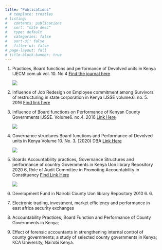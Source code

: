 ```yaml
---
title: "Publications"
  # template: trestles
# listing:
#   contents: publications
#   sort: "date desc"
#   type: default
#   categories: false
#   sort-ui: false
#   filter-ui: false
# page-layout: full
# title-block-banner: true
---
```


1.  Practices, Board functions and performance of Devolved units in Kenya IJECM.com.uk vol. 10. No 4 [Find the journal here](https://ijecm.co.uk/wp-content/uploads/2020/11/81113.pdf)

    ![](pictures/IJECM logo.PNG)

```{=html}
<!-- -->
```
2.  Influence of Job Redesign on Employee commitment among Survivors of restructuring in state corporation in Kenya IJSSE volume.6. no. 5. 2016 [Find link here](https://sob.kcau.ac.ke/personnel/dr-mokaya-oriku-nicodemus/)

3.  Influence of Board functions on Performance of Kenyan County Governments IJSSE. Volume6. no.4. 2016 [Link Here](https://sob.kcau.ac.ke/personnel/dr-mokaya-oriku-nicodemus/)

    ![](pictures/KCA_logo.PNG)

4.  Governance structures Board functions and Performance of Devolved units in Kenya Volume 10. No. 3. (2020) DBA [Link Here](https://uonjournals.uonbi.ac.ke/ojs/index.php/DBAAMR/article/view/621)

    ![](pictures/BDA.PNG)

5.  Boards Accountability practices, Governance Structures and performance of country Governments in Kenya Uon library Repository 2020 6, Role of Audit Committee in Promoting Accountability in Constituency [Find Link Here](http://erepository.uonbi.ac.ke/bitstream/handle/11295/153839/Mokaya_County%20Public%20Service%20Board%20Functions%2Caccountability%20Practices%2C%20Governance%20structures%20and%20Performance%20of%20County%20Governments%20in%20Kenya.pdf?sequence=1&isAllowed=y)

    ![](pictures/UON logo.PNG)

6.  Development Fund in Nairobi County Uon library Repository 2010 6. 6.

7.  Electronic trading, investment, market efficiency and performance in east africa security exchanges

8.  Accountability Practices, Board Function and Performance of County Governments in Kenya;

9.  Effect of forensic accountants in strengthening internal control of county governments; a study of selected county governments in Kenya; KCA University, Nairobi Kenya.
